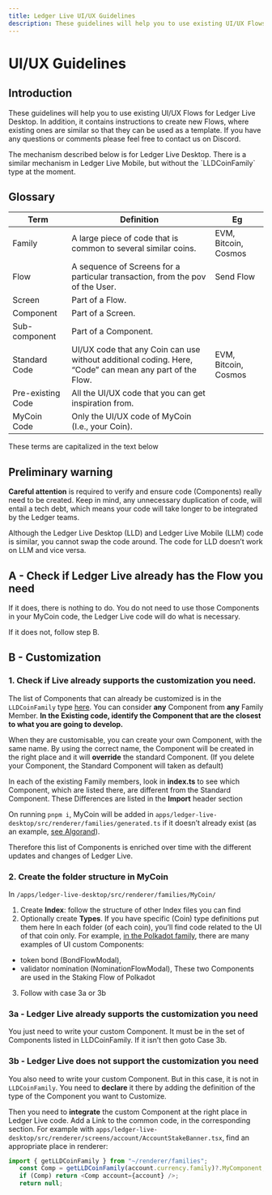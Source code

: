 ```yaml
---
title: Ledger Live UI/UX Guidelines
description: These guidelines will help you to use existing UI/UX Flows for Ledger Live Desktop. In addition, it contains instructions to create new Flows, where existing ones are similar so that they can be used as a template.
---
```



# UI/UX Guidelines

## Introduction

These guidelines will help you to use existing UI/UX Flows for Ledger Live Desktop. In addition, it contains instructions to create new Flows, where existing ones are similar so that they can be used as a template. If you have any questions or comments please feel free to contact us on Discord.

<Callout type="warning" emoji="⚠️">
  The mechanism described below is for Ledger Live Desktop. There is a similar mechanism in Ledger Live Mobile, but without the `LLDCoinFamily` type at the moment.
</Callout>


## Glossary

|       Term        |   Definition                                                                 |       Eg             |
| ----------------- | ---------------------------------------------------------------------------- | -------------------- |
| Family            | A large piece of code that is common to several similar coins.               | EVM, Bitcoin, Cosmos |
| Flow              | A sequence of Screens for a particular transaction, from the pov of the User.| Send Flow            |
| Screen            | Part of a Flow.                                                              |                      |
| Component         | Part of a Screen.                                                            |                      |
| Sub-component     | Part of a Component.                                                         |                      |
| Standard Code     | UI/UX code that any Coin can use without additional coding. Here, “Code” can mean any part of the Flow. | EVM, Bitcoin, Cosmos |
| Pre-existing Code | All the UI/UX code that you can get inspiration from.                        |                      |
| MyCoin Code       | Only the UI/UX code of MyCoin  (I.e., your Coin).                            |                      |


These terms are capitalized in the text below


## Preliminary warning

**Careful attention** is required to verify and ensure code (Components) really need to be created. 
Keep in mind, any unnecessary duplication of code, will entail a tech debt, which means your code will take longer to be integrated by the Ledger teams. 

Although the Ledger Live Desktop (LLD) and Ledger Live Mobile (LLM) code is similar, you cannot swap the code around. The code for LLD doesn’t work on LLM and vice versa. 

## A - Check if Ledger Live already has the Flow you need

If it does, there is nothing to do. You do not need to use those Components in your MyCoin code, the Ledger Live code will do what is necessary.

If it does not, follow step B.

## B - Customization

### 1. Check if Live already supports the customization you need.

The list of Components that can already be customized is in the `LLDCoinFamily` type [here](https://github.com/LedgerHQ/ledger-live/blob/develop/apps/ledger-live-desktop/src/renderer/families/types.ts). You can consider **any** Component from **any** Family Member. **In the Existing code, identify the Component that are the closest to what you are going to develop.**

When they are customisable, you can create your own Component, with the same name. By using the correct name, the Component will be created in the right place and it will **override** the standard Component. (If you delete your Component, the Standard Component will taken as default)


<Callout type="info" emoji="👉">
  In each of the existing Family members, look in <b>index.ts</b> to see which Component, which are listed there, are different from the Standard Component. These Differences are listed in the <b>Import</b> header section
</Callout>

On running `pnpm i`, MyCoin will be added in `apps/ledger-live-desktop/src/renderer/families/generated.ts` if it doesn’t already exist (as an example, [see Algorand](https://github.com/LedgerHQ/ledger-live/tree/develop/apps/ledger-live-desktop/src/renderer/families/algorand)). 

Therefore this list of Components is enriched over time with the different updates and changes of Ledger Live.

### 2. Create the folder structure in MyCoin

In `/apps/ledger-live-desktop/src/renderer/families/MyCoin/`

1. Create **Index**: follow the structure of other Index files you can find
2. Optionally create **Types**. If you have specific (Coin) type definitions put them here
In each folder (of each coin), you’ll find code related to the UI of that coin only. For example, [in the Polkadot family](https://github.com/LedgerHQ/ledger-live/tree/develop/apps/ledger-live-desktop/src/renderer/families/polkadot), there are many examples of UI custom Components:
  - token bond (BondFlowModal),
  - validator nomination (NominationFlowModal), 
These two Components are used in the Staking Flow of Polkadot
3. Follow with case 3a or 3b

### 3a - Ledger Live already supports the customization you need

You just need to write your custom Component. It must be in the set of Components listed in LLDCoinFamily. If it isn’t then goto Case 3b.

### 3b - Ledger Live does not support the customization you need

You also need to write your custom Component. But in this case, it is not in `LLDCoinFamily`.
You need to **declare** it there by adding the definition of the type of the Component you want to Customize.

Then you need to **integrate** the custom Component at the right place in Ledger Live code. Add a Link to the common code, in the corresponding section.
For example with `apps/ledger-live-desktop/src/renderer/screens/account/AccountStakeBanner.tsx`, find an appropriate place in renderer:

```ts copy
import { getLLDCoinFamily } from "~/renderer/families";
   const Comp = getLLDCoinFamily(account.currency.family)?.MyComponent;
   if (Comp) return <Comp account={account} />;
   return null;
```


